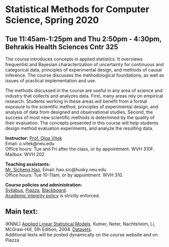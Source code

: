 <h1> Statistical Methods for Computer Science, Spring 2020 </h1>
<h2>Tue 11:45am-1:25pm and Thu 2:50pm - 4:30pm, Behrakis Health Sciences Cntr 325</h2>

The course introduces concepts in applied statistics. It overviews frequentist and Bayesian characterization of uncertainty for continuous and categorical data, principles of experimental design, and methods of causal inference. The course discusses the methodological foundations, as well as issues of practical implementation and use. 

The methods discussed in the course are useful in any area of science and industry that collects and analyzes data. First, many areas rely on empirical research. Students working in these areas will benefit from a formal exposure to the scientific method, principles of experimental design, and analysis of data from designed and observational studies.  Second, the success of most new scientific methods is determined by the quality of their evaluation. The concepts presented in this course will help students design method evaluation experiments, and analyze the resulting data.


<p><strong>Instructor:</strong> [Prof. Olga Vitek](http://olga-vitek-lab.ccis.northeastern.edu/)</br>
Email: o.vitek@neu.edu</br>
Office hours: Tue and Fri after the class, or by appointment. WVH 310F.</br>
Mailbox: WVH 202</p>

<p><strong>Teaching assistants:</strong></br>
[Mr. Sicheng Hao](https://www.linkedin.com/in/sicheng-hao-0a9481b2/), 
Email: hao.sic@husky.neu.edu</br>
Office hours: Tue 10-11am, or by appointment. WVH 310.

<p><strong>Course policies and administration:</strong></br> [Syllabus](CS7200_Spring20_syllabus.pdf),  [Piazza](http://piazza.com/northeastern/spring2020/cs7200), [Blackboard](https://northeastern.blackboard.com/).</br>
[Academic integrity policy](http://www.northeastern.edu/osccr/academic-integrity-policy/) is strictly enforced.</p> 

<h2>Main text:</h2>
<p>(KNNL) [Applied Linear Statistical Models](https://www.amazon.com/Applied-Linear-Statistical-Models-2013/dp/1259064743/). Kutner, Neter, Nachtsheim, Li, McGraw-Hill, 5th Edition, 2004. [Datasets](http://users.stat.ufl.edu/~rrandles/sta4210/Rclassnotes/data/textdatasets/index.html).</br>
Additional texts will be posted dynamically on the course website and on Piazza
</p>
